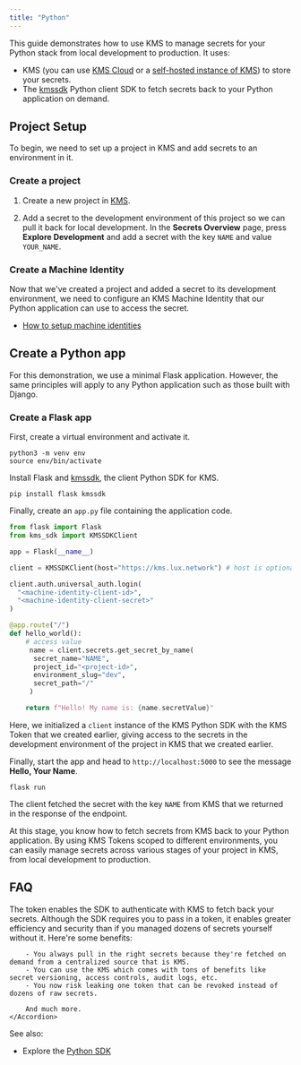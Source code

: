 ```yaml
---
title: "Python"
---
```


This guide demonstrates how to use KMS to manage secrets for your Python stack from local development to production. It uses:

- KMS (you can use [KMS Cloud](https://kms.lux.network) or a [self-hosted instance of KMS](https://lux.network/docs/self-hosting/overview)) to store your secrets.
- The [kmssdk](https://pypi.org/project/kmssdk/) Python client SDK to fetch secrets back to your Python application on demand.

## Project Setup

To begin, we need to set up a project in KMS and add secrets to an environment in it.

### Create a project

1. Create a new project in [KMS](https://kms.lux.network/).

2. Add a secret to the development environment of this project so we can pull it back for local development. In the **Secrets Overview** page, press **Explore Development** and add a secret with the key `NAME` and value `YOUR_NAME`.

### Create a Machine Identity

Now that we've created a project and added a secret to its development environment, we need to configure an KMS Machine Identity that our Python application can use to access the secret.

- [How to setup machine identities](/documentation/platform/identities/overview)

## Create a Python app

For this demonstration, we use a minimal Flask application. However, the same principles will apply to any Python application such as those built with Django.

### Create a Flask app

First, create a virtual environment and activate it.

```console
python3 -m venv env
source env/bin/activate
```

Install Flask and [kmssdk](https://pypi.org/project/kmssdk/), the client Python SDK for KMS.

```console
pip install flask kmssdk
```

Finally, create an `app.py` file containing the application code.

```py
from flask import Flask
from kms_sdk import KMSSDKClient

app = Flask(__name__)

client = KMSSDKClient(host="https://kms.lux.network") # host is optional, defaults to https://kms.lux.network

client.auth.universal_auth.login(
  "<machine-identity-client-id>",
  "<machine-identity-client-secret>"
)

@app.route("/")
def hello_world():
    # access value
     name = client.secrets.get_secret_by_name(
      secret_name="NAME",
      project_id="<project-id>",
      environment_slug="dev",
      secret_path="/"
     )

    return f"Hello! My name is: {name.secretValue}"
```

Here, we initialized a `client` instance of the KMS Python SDK with the KMS Token
that we created earlier, giving access to the secrets in the development environment of the
project in KMS that we created earlier.

Finally, start the app and head to `http://localhost:5000` to see the message **Hello, Your Name**.

```console
flask run
```

The client fetched the secret with the key `NAME` from KMS that we returned in the response of the endpoint.

At this stage, you know how to fetch secrets from KMS back to your Python application. By using KMS Tokens scoped to different environments, you can easily manage secrets across various stages of your project in KMS, from local development to production.

## FAQ

<AccordionGroup>
    <Accordion title="What's the point if I still have to manage a token for the SDK?">
        The token enables the SDK to authenticate with KMS to fetch back your secrets.
        Although the SDK requires you to pass in a token, it enables greater efficiency and security
        than if you managed dozens of secrets yourself without it. Here're some benefits:

        - You always pull in the right secrets because they're fetched on demand from a centralized source that is KMS.
        - You can use the KMS which comes with tons of benefits like secret versioning, access controls, audit logs, etc.
        - You now risk leaking one token that can be revoked instead of dozens of raw secrets.
        
        And much more.
    </Accordion>
    
</AccordionGroup>

See also:

- Explore the [Python SDK](https://github.com/KMS/python-sdk-official)



